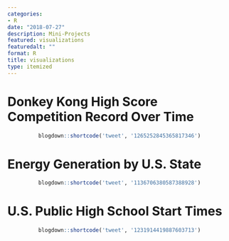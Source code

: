 ```yaml
---
categories:
- R
date: "2018-07-27"
description: Mini-Projects
featured: visualizations
featuredalt: ""
format: R
title: visualizations
type: itemized
---
```


# Donkey Kong High Score Competition Record Over Time
<center>
```r
blogdown::shortcode('tweet', '1265252845365817346')
```
</center>


# Energy Generation by U.S. State
<center>
```r
blogdown::shortcode('tweet', '1136706380587388928')
```
</center>


# U.S. Public High School Start Times
<center>
```r
blogdown::shortcode('tweet', '1231914419887603713')
```
</center>
